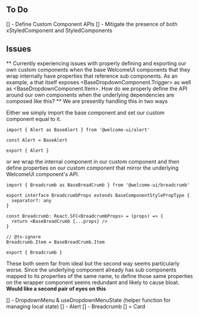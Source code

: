 ## To Do

[] - Define Custom Component APIs
[] - Mitigate the presence of both xStyledComponent and StyledComponents

## Issues

**
Currently experiencing issues with properly defining and exporting our own custom components when the base WelcomeUI components that they wrap internally have properties that reference sub components. As an example,
a <BaseDropdownComponent> that itself exposes <BaseDropdownComponent.Trigger> as well as <BaseDropdownComponent.Item>. How do we properly define the API around our own components when the underlying dependencies are composed like this?
**
We are presently handling this in two ways

Either we simply import the base component and set our custom component equal to it.

```
import { Alert as BaseAlert } from '@welcome-ui/alert'

const Alert = BaseAlert

export { Alert }

```

or we wrap the internal component in our custom component and then define properties on our custom component that mirror the underlying WelcomeUI component's API.

```
import { Breadcrumb as BaseBreadCrumb } from '@welcome-ui/breadcrumb'

export interface BreadcrumbProps extends BaseComponentStylePropType {
  separator?: any
}

const Breadcrumb: React.SFC<BreadcrumbProps> = (props) => {
  return <BaseBreadCrumb {...props} />
}

// @ts-ignore
Breadcrumb.Item = BaseBreadCrumb.Item

export { Breadcrumb }

```

These both seem far from ideal but the second way seems particularly worse. Since the underlying component already has sub components mapped to its properties of the same name, to define those same properties on the wrapper component
seems redundant and likely to cause bloat. **Would like a second pair of eyes on this**

[] - DropdownMenu & useDropdownMenuState (helper function for managing local state)
[] - Alert
[] - Breadcrumb
[] = Card
